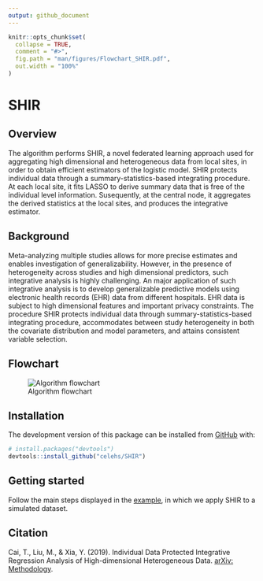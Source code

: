 ```yaml
---
output: github_document
---
```



```r
knitr::opts_chunk$set(
  collapse = TRUE,
  comment = "#>",
  fig.path = "man/figures/Flowchart_SHIR.pdf",
  out.width = "100%"
)
```

# SHIR

<!-- badges: start -->
<!-- badges: end -->

## Overview

The algorithm performs SHIR, a novel federated learning approach used for aggregating high dimensional and heterogeneous data from local sites, in order to obtain efficient estimators of the logistic model.
SHIR protects individual data through a summary-statistics-based integrating procedure. At each local site, it fits LASSO to derive summary data that is free of the individual level information. 
Susequently, at the central node, it aggregates the derived statistics at the local sites, and produces the integrative estimator.


## Background

Meta-analyzing multiple studies allows for more precise estimates and enables investigation of generalizability. 
However, in the presence of heterogeneity across studies and high dimensional
predictors, such integrative analysis is highly challenging. 
An major application of such integrative analysis is to develop generalizable predictive models using electronic health records (EHR) data from different hospitals. 
EHR data is subject to high dimensional features and important privacy constraints.
The procedure SHIR  protects individual data through summary-statistics-based integrating procedure, accommodates between study heterogeneity in both the covariate distribution and model parameters, and attains consistent variable selection. 


## Flowchart
![Algorithm flowchart](./figures/Flowchart_SHIR.png) 

## Installation

<!-- You can install the stable version of SHIR from [CRAN](https://CRAN.R-project.org) with: -->

<!-- ``` r -->
<!-- install.packages("SHIR") -->
<!-- ``` -->

The development version of this package can be installed from [GitHub](https://github.com/) with:

``` r
# install.packages("devtools")
devtools::install_github("celehs/SHIR")
```
## Getting started

Follow the main steps displayed in the [example](file:///private/var/folders/g6/tcrpz9115rbfkpj7vtp_sx5w0000gn/T/RtmpGgAvhL/preview-1649410ad759.dir/run_example.html), in which we apply SHIR to a simulated dataset.


## Citation
Cai, T., Liu, M., & Xia, Y. (2019). Individual Data Protected Integrative Regression Analysis of High-dimensional Heterogeneous Data. [arXiv: Methodology](https://arxiv.org/abs/1902.06115).
